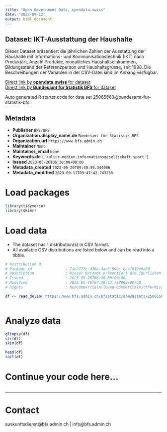 ```yaml
---
title: "Open Government Data, opendata.swiss"
date: "2023-09-12"
output: html_document
---
```


## Dataset: IKT-Ausstattung der Haushalte

Dieser Dataset präsentiert die jährlichen Zahlen der Ausstattung der Haushalte mit Informations- und Kommunikationstechnik (IKT) nach Produktart, Anzahl Produkte, monatliches Haushaltseinkommen, Bildungsstand der Referenzperson und Haushaltsgrüsse, seit 1998. Die Beschreibungen der Variablen in der CSV-Datei sind im Anhang verfügbar.

[Direct link by **opendata.swiss** for dataset](https://opendata.swiss/de/dataset/ikt-ausstattung-der-haushalte2-1)<br>
[Direct link by **Bundesamt für Statistik BFS** for dataset](https://www.bfs.admin.ch/asset/de/ts-x-ind-30103_eq)

Auto generated R starter code for data set 25065560@bundesamt-fur-statistik-bfs.

## Metadata

- **Publisher** `BFS/OFS`
- **Organization.display_name.de** `Bundesamt für Statistik BFS`
- **Organization.url** `https://www.bfs.admin.ch`
- **Maintainer** `None`
- **Maintainer_email** `None`
- **Keywords.de** `['kultur-medien-informationsgesellschaft-sport']`
- **Issued** `2023-05-26T06:30:00+00:00`
- **Metadata_created** `2023-05-26T09:40:59.344086`
- **Metadata_modified** `2023-09-11T09:47:42.743238`


# Load packages

```r

library(tidyverse)
library(skimr)

```

# Load data

-   The dataset has 1 distribution(s) in CSV format.
-   All available CSV distributions are listed below and can be read into a tibble.

```r

# Distribution 0
# Package_id               : 7ae2777c-d30a-4aa5-890c-eccf019e0a6d
# Description              : Dieser Dataset präsentiert die jährlichen Zahlen der Ausstattung der Haushalte mit Informations- und Kommunikationstechnik (IKT) nach Produktart, Anzahl Produkte, monatliches Haushaltseinkommen, Bildungsstand der Referenzperson und Haushaltsgrüsse, seit 1998. Die Beschreibungen der Variablen in der CSV-Datei sind im Anhang verfügbar.
# Issued                   : 2023-05-26T06:30:00+00:00
# Modified                 : 2023-05-10T07:38:13.718000+00:00
# Rights                   : NonCommercialAllowed-CommercialWithPermission-ReferenceRequired

df <- read_delim('https://www.bfs.admin.ch/bfsstatic/dam/assets/25065567/master')



```

# Analyze data

```r

glimpse(df)
str(df)
skim(df)

head(df)
tail(df)

```

# Continue your code here...

```r

```

------------------------------------------------------------------------

# Contact

auskunftsdienst@bfs.admin.ch | info@bfs.admin.ch
